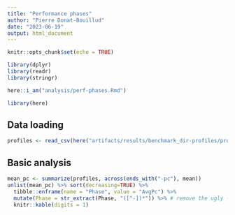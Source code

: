 ```yaml
---
title: "Performance phases"
author: "Pierre Donat-Bouillud"
date: "2023-06-19"
output: html_document
---
```


```r
knitr::opts_chunk$set(echo = TRUE)

library(dplyr)
library(readr)
library(stringr)

here::i_am("analysis/perf-phases.Rmd")

library(here)
```

## Data loading

```r
profiles <- read_csv(here("artifacts/results/benchmark_dir-profiles/profiles.csv"))
```

## Basic analysis

```r
mean_pc <- summarize(profiles, across(ends_with("-pc"), mean))
unlist(mean_pc) %>% sort(decreasing=TRUE) %>% 
  tibble::enframe(name = "Phase", value = "AvgPc") %>%
  mutate(Phase = str_extract(Phase, "([^-])*")) %>% # remove the ugly -pc suffix
  knitr::kable(digits = 1)
```


